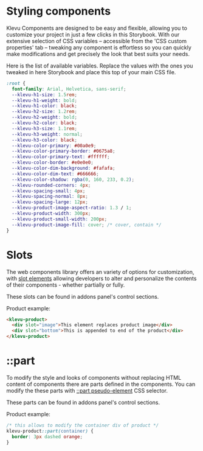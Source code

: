 
<Meta title="Start/Styles" />

# Styling components

Klevu Components are designed to be easy and flexible, allowing you to customize your project in just a few clicks in this Storybook.
With our extensive selection of CSS variables – accessible from the 'CSS custom properties' tab – tweaking any component is effortless so you can quickly
make modifications and get precisely the look that best suits your needs.

Here is the list of available variables. Replace the values with the ones you tweaked in here Storybook and place this top of your main CSS file.

```css
:root {
  font-family: Arial, Helvetica, sans-serif;
  --klevu-h1-size: 1.5rem;
  --klevu-h1-weight: bold;
  --klevu-h1-color: black;
  --klevu-h2-size: 1.2rem;
  --klevu-h2-weight: bold;
  --klevu-h2-color: black;
  --klevu-h3-size: 1.1rem;
  --klevu-h3-weight: normal;
  --klevu-h3-color: black;
  --klevu-color-primary: #00a0e9;
  --klevu-color-primary-border: #0675a8;
  --klevu-color-primary-text: #ffffff;
  --klevu-color-border: #e0e0e0;
  --klevu-color-dim-background: #fafafa;
  --klevu-color-dim-text: #666666;
  --klevu-color-shadow: rgba(0, 160, 233, 0.2);
  --klevu-rounded-corners: 4px;
  --klevu-spacing-small: 4px;
  --klevu-spacing-normal: 8px;
  --klevu-spacing-large: 12px;
  --klevu-product-image-aspect-ratio: 1.3 / 1;
  --klevu-product-width: 300px;
  --klevu-product-small-width: 200px;
  --klevu-product-image-fill: cover; /* cover, contain */
}
```

# Slots

The web components library offers an variety of options for customization, with
[slot elements](https://developer.mozilla.org/en-US/docs/Web/HTML/Element/) allowing developers to
alter and personalize the contents of their components - whether partially or fully.

These slots can be found in addons panel's control sections.

Product example:

```html
<klevu-product>
  <div slot="image">This element replaces product image</div>
  <div slot="bottom">This is appended to end of the product</div>
</klevu-product>
```

# ::part

To modify the style and looks of components without replacing HTML content of components there are parts
defined in the components. You can modify the these parts with [::part pseudo-element](https://developer.mozilla.org/en-US/docs/Web/CSS/::part)
CSS selector.

These parts can be found in addons panel's control sections.

Product example:

```css
/* this allows to modify the container div of product */
klevu-product::part(container) {
  border: 3px dashed orange;
}
```
